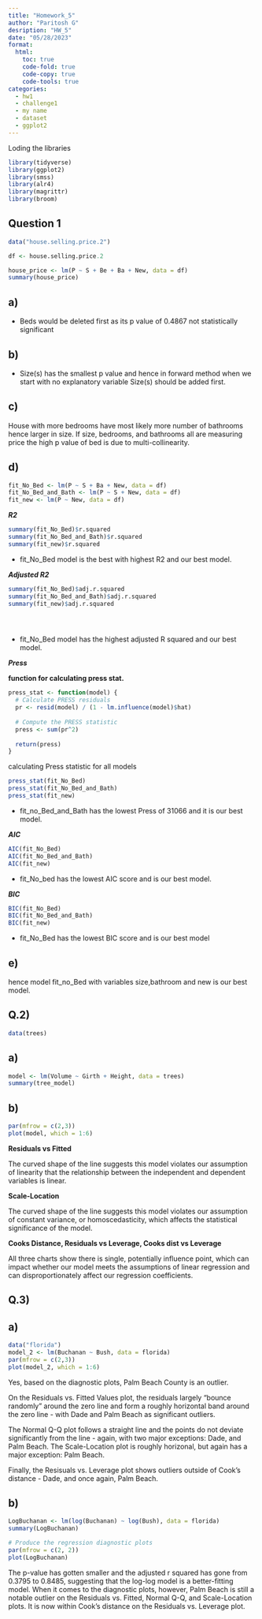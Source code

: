 ```yaml
---
title: "Homework_5"
author: "Paritosh G"
desription: "HW_5"
date: "05/28/2023"
format:
  html:
    toc: true
    code-fold: true
    code-copy: true
    code-tools: true
categories:
  - hw1
  - challenge1
  - my name
  - dataset
  - ggplot2
---
```


Loding the libraries

```r
library(tidyverse)
library(ggplot2)
library(smss)
library(alr4)
library(magrittr)
library(broom)
```

## Question 1

```r

data("house.selling.price.2")

df <- house.selling.price.2
```

```r
house_price <- lm(P ~ S + Be + Ba + New, data = df)
summary(house_price)
```

## a)

-   Beds would be deleted first as its p value of 0.4867 not statistically significant

## b)

-   Size(s) has the smallest p value and hence in forward method when we start with no explanatory variable Size(s) should be added first.

## c)

House with more bedrooms have most likely more number of bathrooms hence larger in size. If size, bedrooms, and bathrooms all are measuring price the high p value of bed is due to multi-collinearity.

## d)

```r
fit_No_Bed <- lm(P ~ S + Ba + New, data = df)
fit_No_Bed_and_Bath <- lm(P ~ S + New, data = df)
fit_new <- lm(P ~ New, data = df)

```

***R2***

```r
summary(fit_No_Bed)$r.squared
summary(fit_No_Bed_and_Bath)$r.squared
summary(fit_new)$r.squared
```

-   fit_No_Bed model is the best with highest R2 and our best model.

***Adjusted R2***

```r
summary(fit_No_Bed)$adj.r.squared
summary(fit_No_Bed_and_Bath)$adj.r.squared
summary(fit_new)$adj.r.squared





```

-   fit_No_Bed model has the highest adjusted R squared and our best model.

***Press***

**function for calculating press stat.**

```r
press_stat <- function(model) {
  # Calculate PRESS residuals
  pr <- resid(model) / (1 - lm.influence(model)$hat)
  
  # Compute the PRESS statistic
  press <- sum(pr^2)
  
  return(press)
}
```

calculating Press statistic for all models

```r
press_stat(fit_No_Bed)
press_stat(fit_No_Bed_and_Bath)
press_stat(fit_new)

```

-   fit_no_Bed_and_Bath has the lowest Press of 31066 and it is our best model.

***AIC***

```r
AIC(fit_No_Bed)
AIC(fit_No_Bed_and_Bath)
AIC(fit_new)

```

-   fit_No_bed has the lowest AIC score and is our best model.

***BIC***

```r
BIC(fit_No_Bed)
BIC(fit_No_Bed_and_Bath)
BIC(fit_new)
```

-   fit_No_Bed has the lowest BIC score and is our best model

## e)

hence model fit_no_Bed with variables size,bathroom and new is our best model.

## Q.2)

```r
data(trees)
```

## a)

```r
model <- lm(Volume ~ Girth + Height, data = trees)
summary(tree_model)
```

## b)

```r
par(mfrow = c(2,3))
plot(model, which = 1:6)
```

**Residuals vs Fitted**

The curved shape of the line suggests this model violates our assumption of linearity that the relationship between the independent and dependent variables is linear.

**Scale-Location**

The curved shape of the line suggests this model violates our assumption of constant variance, or homoscedasticity, which affects the statistical significance of the model.

**Cooks Distance, Residuals vs Leverage, Cooks dist vs Leverage**

All three charts show there is single, potentially influence point, which can impact whether our model meets the assumptions of linear regression and can disproportionately affect our regression coefficients.

## Q.3)

## a)

```r
data("florida")
model_2 <- lm(Buchanan ~ Bush, data = florida)
par(mfrow = c(2,3))
plot(model_2, which = 1:6)
```

Yes, based on the diagnostic plots, Palm Beach County is an outlier.

On the Residuals vs. Fitted Values plot, the residuals largely "bounce randomly" around the zero line and form a roughly horizontal band around the zero line - with Dade and Palm Beach as significant outliers.

The Normal Q-Q plot follows a straight line and the points do not deviate significantly from the line - again, with two major exceptions: Dade, and Palm Beach. The Scale-Location plot is roughly horizonal, but again has a major exception: Palm Beach.

Finally, the Resisuals vs. Leverage plot shows outliers outside of Cook's distance - Dade, and once again, Palm Beach.

## b)

```r
LogBuchanan <- lm(log(Buchanan) ~ log(Bush), data = florida)
summary(LogBuchanan)
```

```r
# Produce the regression diagnostic plots
par(mfrow = c(2, 2))
plot(LogBuchanan)
```

The p-value has gotten smaller and the adjusted r squared has gone from 0.3795 to 0.8485, suggesting that the log-log model is a better-fitting model. When it comes to the diagnostic plots, however, Palm Beach is still a notable outlier on the Residuals vs. Fitted, Normal Q-Q, and Scale-Location plots. It is now within Cook's distance on the Residuals vs. Leverage plot.

